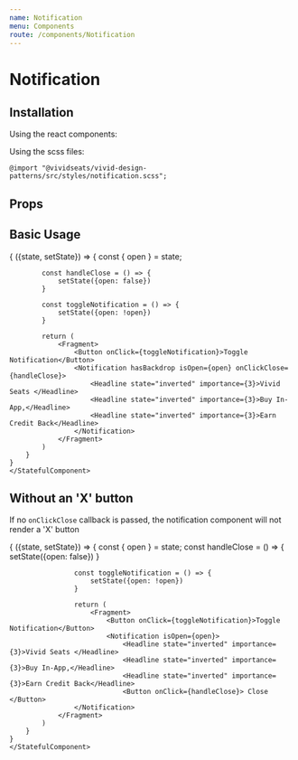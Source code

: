 ```yaml
---
name: Notification
menu: Components
route: /components/Notification
---
```



# Notification

## Installation

Using the react components:


Using the scss files:

    @import "@vividseats/vivid-design-patterns/src/styles/notification.scss";

## Props

<Props of={Notification} />

## Basic Usage

<Playground>
    <StatefulComponent initialState={{open: false}}>
            {
        ({state, setState}) => {
            const { open } = state;

            const handleClose = () => {
                setState({open: false})
            }

            const toggleNotification = () => {
                setState({open: !open})
            }

            return (
                <Fragment>
                    <Button onClick={toggleNotification}>Toggle Notification</Button>
                    <Notification hasBackdrop isOpen={open} onClickClose={handleClose}>
                        <Headline state="inverted" importance={3}>Vivid Seats </Headline>
                        <Headline state="inverted" importance={3}>Buy In-App,</Headline>
                        <Headline state="inverted" importance={3}>Earn Credit Back</Headline>
                    </Notification>
                </Fragment>
            )
        }
    }
    </StatefulComponent>

</Playground>

## Without an 'X' button

If no `onClickClose` callback is passed, the notification component will not render a 'X' button

<Playground>
    <StatefulComponent initialState={{open: false}}>
        {
                ({state, setState}) => {
                    const { open } = state;
                    const handleClose = () => {
                        setState({open: false})
                    }

                    const toggleNotification = () => {
                        setState({open: !open})
                    }

                    return (
                        <Fragment>
                            <Button onClick={toggleNotification}>Toggle Notification</Button>
                            <Notification isOpen={open}>
                                <Headline state="inverted" importance={3}>Vivid Seats </Headline>
                                <Headline state="inverted" importance={3}>Buy In-App,</Headline>
                                <Headline state="inverted" importance={3}>Earn Credit Back</Headline>
                                <Button onClick={handleClose}> Close </Button>
                    </Notification>
                </Fragment>
            )
        }
    }
    </StatefulComponent>

</Playground>
